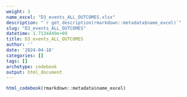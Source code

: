 ```yaml
---
weight: 3
name_excel: "D3_events_ALL_OUTCOMES.xlsx"
description: "`r get_description(rmarkdown::metadata$name_excel)`"
slug: "D3_events_ALL_OUTCOMES"
datetime: 1.7134449e+09
title: D3_events_ALL_OUTCOMES
author: ''
date: '2024-04-18'
categories: []
tags: []
archetype: codebook
output: html_document
---
```


```r
html_codebook(rmarkdown::metadata$name_excel)
```
